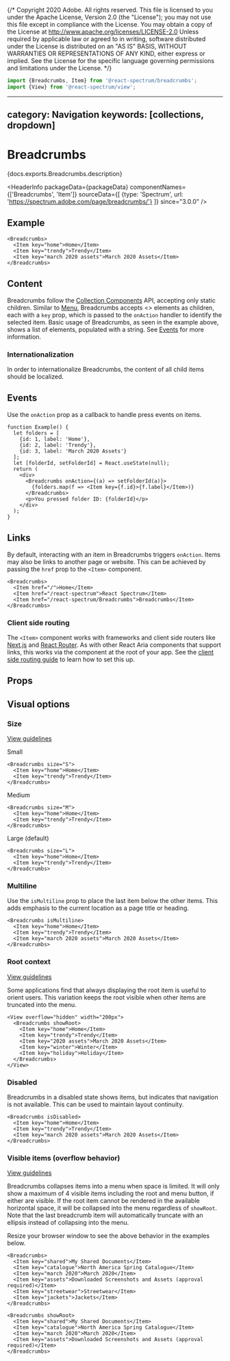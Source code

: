 {/* Copyright 2020 Adobe. All rights reserved.
This file is licensed to you under the Apache License, Version 2.0 (the "License");
you may not use this file except in compliance with the License. You may obtain a copy
of the License at http://www.apache.org/licenses/LICENSE-2.0
Unless required by applicable law or agreed to in writing, software distributed under
the License is distributed on an "AS IS" BASIS, WITHOUT WARRANTIES OR REPRESENTATIONS
OF ANY KIND, either express or implied. See the License for the specific language
governing permissions and limitations under the License. */}



```jsx import
import {Breadcrumbs, Item} from '@react-spectrum/breadcrumbs';
import {View} from '@react-spectrum/view';
```

---
category: Navigation
keywords: [collections, dropdown]
---

# Breadcrumbs

<PageDescription>{docs.exports.Breadcrumbs.description}</PageDescription>

<HeaderInfo
  packageData={packageData}
  componentNames={['Breadcrumbs', 'Item']}
  sourceData={[
    {type: 'Spectrum', url: 'https://spectrum.adobe.com/page/breadcrumbs/'}
  ]}
  since="3.0.0" />

## Example

```tsx example
<Breadcrumbs>
  <Item key="home">Home</Item>
  <Item key="trendy">Trendy</Item>
  <Item key="march 2020 assets">March 2020 Assets</Item>
</Breadcrumbs>
```

## Content
Breadcrumbs follow the [Collection Components](../react-stately/collections.html) API, accepting only static children.
Similar to [Menu](Menu.html), Breadcrumbs accepts &lt;<TypeLink links={docs.links} type={docs.exports.Item} />&gt; elements as children,
each with a `key` prop, which is passed to the `onAction` handler to identify the selected item.
Basic usage of Breadcrumbs, as seen in the example above, shows a list of <TypeLink links={docs.links} type={docs.exports.Item} /> elements,
populated with a string. See [Events](#events) for more information.

### Internationalization
In order to internationalize Breadcrumbs, the content of all child items should be localized.

## Events
Use the `onAction` prop as a callback to handle press events on items.

```tsx example
function Example() {
  let folders = [
    {id: 1, label: 'Home'},
    {id: 2, label: 'Trendy'},
    {id: 3, label: 'March 2020 Assets'}
  ];
  let [folderId, setFolderId] = React.useState(null);
  return (
    <div>
      <Breadcrumbs onAction={(a) => setFolderId(a)}>
        {folders.map(f => <Item key={f.id}>{f.label}</Item>)}
      </Breadcrumbs>
      <p>You pressed folder ID: {folderId}</p>
    </div>
  );
}
```

## Links

By default, interacting with an item in Breadcrumbs triggers `onAction`. Items may also be links to another page or website. This can be achieved by passing the `href` prop to the `<Item>` component.

```tsx example
<Breadcrumbs>
  <Item href="/">Home</Item>
  <Item href="/react-spectrum">React Spectrum</Item>
  <Item href="/react-spectrum/Breadcrumbs">Breadcrumbs</Item>
</Breadcrumbs>
```

### Client side routing

The `<Item>` component works with frameworks and client side routers like [Next.js](https://nextjs.org/) and [React Router](https://reactrouter.com/en/main). As with other React Aria components that support links, this works via the <TypeLink links={utilsDocs.links} type={utilsDocs.exports.RouterProvider} /> component at the root of your app. See the [client side routing guide](routing.html) to learn how to set this up.

## Props

<PropTable component={docs.exports.Breadcrumbs} links={docs.links} />

## Visual options

### Size
[View guidelines](https://spectrum.adobe.com/page/breadcrumbs/#Options)

Small
```tsx example
<Breadcrumbs size="S">
  <Item key="home">Home</Item>
  <Item key="trendy">Trendy</Item>
</Breadcrumbs>
```

Medium
```tsx example
<Breadcrumbs size="M">
  <Item key="home">Home</Item>
  <Item key="trendy">Trendy</Item>
</Breadcrumbs>
```

Large (default)
```tsx example
<Breadcrumbs size="L">
  <Item key="home">Home</Item>
  <Item key="trendy">Trendy</Item>
</Breadcrumbs>
```

### Multiline

Use the `isMultiline` prop to place the last item below the other items.
This adds emphasis to the current location as a page title or heading.

```tsx example
<Breadcrumbs isMultiline>
  <Item key="home">Home</Item>
  <Item key="trendy">Trendy</Item>
  <Item key="march 2020 assets">March 2020 Assets</Item>
</Breadcrumbs>
```

### Root context
[View guidelines](https://spectrum.adobe.com/page/breadcrumbs/#With-root-context)

Some applications find that always displaying the root item is useful to orient users.
This variation keeps the root visible when other items are truncated into the menu.

```tsx example
<View overflow="hidden" width="200px">
  <Breadcrumbs showRoot>
    <Item key="home">Home</Item>
    <Item key="trendy">Trendy</Item>
    <Item key="2020 assets">March 2020 Assets</Item>
    <Item key="winter">Winter</Item>
    <Item key="holiday">Holiday</Item>
  </Breadcrumbs>
</View>
```

### Disabled

Breadcrumbs in a disabled state shows items, but indicates that navigation is not available.
This can be used to maintain layout continuity.

```tsx example
<Breadcrumbs isDisabled>
  <Item key="home">Home</Item>
  <Item key="trendy">Trendy</Item>
  <Item key="march 2020 assets">March 2020 Assets</Item>
</Breadcrumbs>
```

### Visible items (overflow behavior)
[View guidelines](https://spectrum.adobe.com/page/breadcrumbs/#Truncation-and-overflow)

Breadcrumbs collapses items into a menu when space is limited. It will only show a maximum of 4 visible items including the root and menu button, if either are visible. If the root item cannot be rendered in the available horizontal
space, it will be collapsed into the menu regardless of `showRoot`. Note that the last breadcrumb item will automatically
truncate with an ellipsis instead of collapsing into the menu.

Resize your browser window to see the above behavior in the examples below.

```tsx example
<Breadcrumbs>
  <Item key="shared">My Shared Documents</Item>
  <Item key="catalogue">North America Spring Catalogue</Item>
  <Item key="march 2020">March 2020</Item>
  <Item key="assets">Downloaded Screenshots and Assets (approval required)</Item>
  <Item key="streetwear">Streetwear</Item>
  <Item key="jackets">Jackets</Item>
</Breadcrumbs>
```

```tsx example
<Breadcrumbs showRoot>
  <Item key="shared">My Shared Documents</Item>
  <Item key="catalogue">North America Spring Catalogue</Item>
  <Item key="march 2020">March 2020</Item>
  <Item key="assets">Downloaded Screenshots and Assets (approval required)</Item>
</Breadcrumbs>
```

